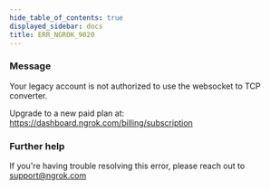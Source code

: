 ```yaml
---
hide_table_of_contents: true
displayed_sidebar: docs
title: ERR_NGROK_9020
---
```


### Message

Your legacy account is not authorized to use the websocket to TCP converter.

Upgrade to a new paid plan at: https://dashboard.ngrok.com/billing/subscription

<ErrorDetails />

### Further help

If you're having trouble resolving this error, please reach out to [support@ngrok.com](mailto:support@ngrok.com?subject=Help%20with%20ERR_NGROK_9020)
